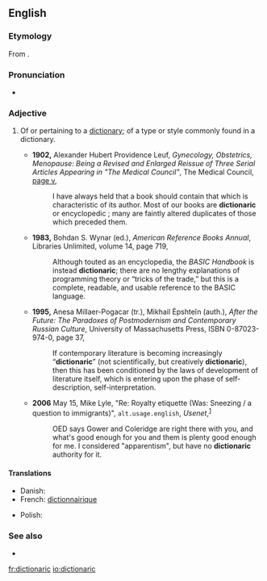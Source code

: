 ==English==

===Etymology===
From {{suffix|dictionary|ic|lang=en}}.

===Pronunciation===
* {{a|UK}} {{IPA|/ˈdɪkʃənˌɛɹɪk/|/ˈdɪkʃənˌæɹɪk/|lang=en}}

===Adjective===
{{en-adj}}

# {{lb|en|rare}} Of or pertaining to a [[dictionary]]; of a type or style commonly found in a dictionary.
#* '''1902,''' Alexander Hubert Providence Leuf, ''Gynecology, Obstetrics, Menopause: Being a Revised and Enlarged Reissue of Three Serial Articles Appearing in "The Medical Council"'', The Medical Council, [http://books.google.com/books?id=yD6U_Dq8V_sC&amp;pg=PR5&amp;dq=%22dictionaric+or+encyclopedic%22 page v],
#*: I have always held that a book should contain that which is characteristic of its author. Most of our books are '''dictionaric''' or encyclopedic&nbsp;;<!--[sic] semi-colon is preceded by a space--> many are faintly altered duplicates of those which preceded them.
#* '''1983,''' Bohdan S. Wynar (ed.), ''American Reference Books Annual'', Libraries Unlimited, volume 14, page 719,
#*: Although touted as an encyclopedia, the ''BASIC Handbook'' is instead '''dictionaric'''; there are no lengthy explanations of programming theory or “tricks of the trade,” but this is a complete, readable, and usable reference to the BASIC language.
#* '''1995,''' Anesa Millaer-Pogacar (tr.), Mikhail Ėpshteĭn (auth.), ''After the Future: The Paradoxes of Postmodernism and Contemporary Russian Culture'', University of Massachusetts Press, ISBN 0-87023-974-0, page 37,
#*: If contemporary literature is becoming increasingly “'''dictionaric'''” (not scientifically, but creatively '''dictionaric'''), then this has been conditioned by the laws of development of literature itself, which is entering upon the phase of self-description, self-interpretation.
#* '''2006''' May 15, Mike Lyle, "Re: Royalty etiquette (Was: Sneezing / a question to immigrants)", <tt>alt.usage.english</tt>, ''Usenet'',<sup>[http://groups.google.com/group/alt.usage.english/msg/592a0ca488d9cbb0]</sup>
#*: OED says Gower and Coleridge are right there with you, and what's good enough for you and them is plenty good enough for me. I considered "apparentism", but have no '''dictionaric''' authority for it.

====Translations====
{{trans-top|Of or pertaining to a dictionary}}
* Danish: {{t|da|ordbogsmæssig}}
* French: [[dictionnairique]]
{{trans-mid}}
* Polish: {{t+|pl|słownikowy|m}}
{{trans-bottom}}

===See also===
* {{l|en|encyclopaedic}}

[[fr:dictionaric]]
[[io:dictionaric]]